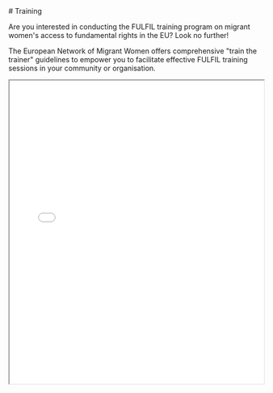 
<Training>
# Training

Are you interested in conducting the FULFIL training program on migrant women's access to fundamental rights in the EU? Look no further!

The European Network of Migrant Women offers comprehensive "train the trainer" guidelines to empower you to facilitate effective FULFIL training sessions in your community or organisation.

<iframe
  src="/TRAINING_OUTLINE.pdf"
  type="application/pdf"
  height="600"
  width="100%"
/>

</Training>
